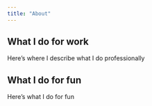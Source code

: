 ```yaml
---
title: "About"
---
```


## What I do for work

Here's where I describe what I do professionally

## What I do for fun

Here's what I do for fun
